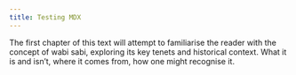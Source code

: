 ```yaml
---
title: Testing MDX
---
```



The first chapter of this text will attempt to familiarise the reader with the concept of wabi sabi, exploring its key tenets and historical context. What it is and isn’t, where it comes from, how one might recognise it.

<Footer />
